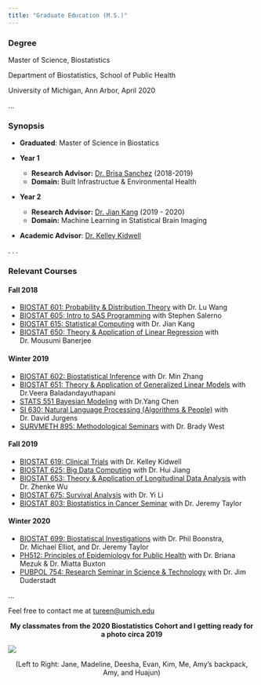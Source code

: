 ```yaml
---
title: "Graduate Education (M.S.)"
---
```


<h3><b>Degree</b></h3>

Master of Science, Biostatistics

Department of Biostatistics, School of Public Health

University of Michigan, Ann Arbor, April 2020

...

<h3><b>Synopsis</b></h3>

- **Graduated**: Master of Science in Biostatics

- **Year 1** 
  - **Research Advisor:** [Dr. Brisa Sanchez](https://sph.umich.edu/faculty-profiles/sanchez-brisa.html) (2018-2019)
  - **Domain:** Built Infrastructue & Environmental Health

- **Year 2**
  - **Research Advisor:** [Dr. Jian Kang](https://sph.umich.edu/faculty-profiles/kang-jian.html) (2019 - 2020)
  - **Domain:** Machine Learning in Statistical Brain Imaging
  
  
- **Academic Advisor**: [Dr. Kelley Kidwell](https://sph.umich.edu/faculty-profiles/kidwell-kelley.html)

. . .

<h3><b>Relevant Courses</b></h3>

<h4><b>Fall 2018</b></h4>

- [BIOSTAT 601: Probability & Distribution Theory]() with Dr. Lu Wang
- [BIOSTAT 605: Intro to SAS Programming]() with Stephen Salerno
- [BIOSTAT 615: Statistical Computing]() with Dr. Jian Kang
- [BIOSTAT 650: Theory & Application of Linear Regression]() with Dr. Mousumi Banerjee

<h4><b>Winter 2019</b></h4>
- [BIOSTAT 602: Biostatistical Inference]() with Dr. Min Zhang
- [BIOSTAT 651: Theory & Application of Generalized Linear Models]() with Dr.Veera Baladandayuthapani
- [STATS 551 Bayesian Modeling]() with Dr.Yang Chen
- [SI 630: Natural Language Processing (Algorithms & People)]() with Dr. David Jurgens
- [SURVMETH 895: Methodological Seminars]() with Dr. Brady West 

<h4><b>Fall 2019</b></h4>
- [BIOSTAT 619: Clinical Trials]() with Dr. Kelley Kidwell
- [BIOSTAT 625: Big Data Computing]() with Dr. Hui Jiang
- [BIOSTAT 653: Theory & Application of Longitudinal Data Analysis]() with Dr. Zhenke Wu
- [BIOSTAT 675: Survival Analysis]() with Dr. Yi Li
- [BIOSTAT 803: Biostatistics in Cancer Seminar]() with Dr. Jeremy Taylor

<h4><b>Winter 2020</b></h4>
- [BIOSTAT 699: Biostatiscal Investigations]() with Dr. Phil Boonstra, Dr. Michael Elliot, and Dr. Jeremy Taylor
- [PH512: Principles of Epidemiology for Public Health]() with Dr. Briana Mezuk & Dr. Miatta Buxton
- [PUBPOL 754: Research Seminar in Science & Technology]() with Dr. Jim Duderstadt


...


Feel free to contact me at [tureen@umich.edu]()


<center>
<b>My classmates from the 2020 Biostatistics Cohort and I getting ready for a photo circa 2019</b>
</center>

<img src="pictures\sph_debug.JPG">

<center>
(Left to Right: Jane, Madeline, Deesha, Evan, Kim, Me, Amy's backpack, Amy, and Huajun)
</center>